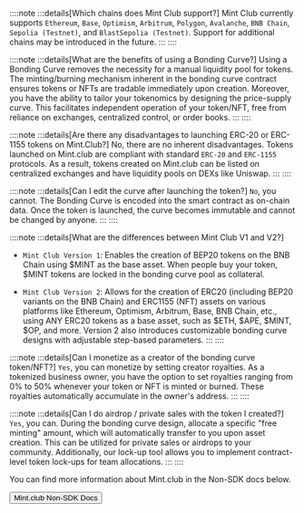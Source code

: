 

::::note
:::details[Which chains does Mint Club support?]
Mint Club currently supports `Ethereum`, `Base`, `Optimism`, `Arbitrum`, `Polygon`, `Avalanche`, `BNB Chain`, `Sepolia (Testnet)`, and `BlastSepolia (Testnet)`. Support for additional chains may be introduced in the future.
:::
::::

::::note
:::details[What are the benefits of using a Bonding Curve?]
Using a Bonding Curve removes the necessity for a manual liquidity pool for tokens. The minting/burning mechanism inherent in the bonding curve contract ensures tokens or NFTs are tradable immediately upon creation. Moreover, you have the ability to tailor your tokenomics by designing the price-supply curve. This facilitates independent operation of your token/NFT, free from reliance on exchanges, centralized control, or order books.
:::
::::

::::note
:::details[Are there any disadvantages to launching ERC-20 or ERC-1155 tokens on Mint.Club?]
No, there are no inherent disadvantages. Tokens launched on Mint.club are compliant with standard `ERC-20` and `ERC-1155` protocols. As a result, tokens created on Mint.club can be listed on centralized exchanges and have liquidity pools on DEXs like Uniswap.
:::
::::

::::note
:::details[Can I edit the curve after launching the token?]
`No`, you cannot. The Bonding Curve is encoded into the smart contract as on-chain data. Once the token is launched, the curve becomes immutable and cannot be changed by anyone.
:::
::::

::::note
:::details[What are the differences between Mint Club V1 and V2?]
- `Mint Club Version 1`: Enables the creation of BEP20 tokens on the BNB Chain using $MINT as the base asset. When people buy your token, $MINT tokens are locked in the bonding curve pool as collateral.

- `Mint Club Version 2`: Allows for the creation of ERC20 (including BEP20 variants on the BNB Chain) and ERC1155 (NFT) assets on various platforms like Ethereum, Optimism, Arbitrum, Base, BNB Chain, etc., using ANY ERC20 tokens as a base asset, such as $ETH, $APE, $MINT, $OP, and more. Version 2 also introduces customizable bonding curve designs with adjustable step-based parameters.
:::
::::

::::note
:::details[Can I monetize as a creator of the bonding curve token/NFT?]
`Yes`, you can monetize by setting creator royalties. As a tokenized business owner, you have the option to set royalties ranging from 0% to 50% whenever your token or NFT is minted or burned. These royalties automatically accumulate in the owner's address.
:::
::::

::::note
:::details[Can I do airdrop / private sales with the token I created?]
`Yes`, you can. During the bonding curve design, allocate a specific "free minting" amount, which will automatically transfer to you upon asset creation. This can be utilized for private sales or airdrops to your community. Additionally, our lock-up tool allows you to implement contract-level token lock-ups for team allocations.
:::
::::

You can find more information about Mint.club in the Non-SDK docs below.

<Button href="https://docs.mint.club/faq">Mint.club Non-SDK Docs</Button>
